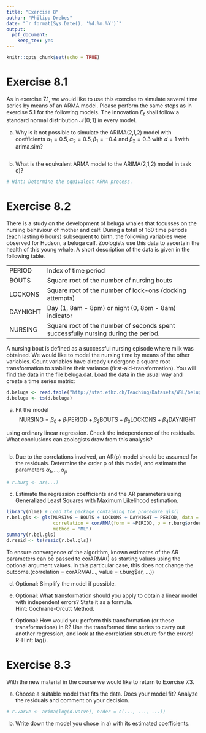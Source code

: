 ```yaml
---
title: "Exercise 8"
author: "Philipp Drebes"
date: "`r format(Sys.Date(), '%d.%m.%Y')`"
output:
  pdf_document:
    keep_tex: yes
---
```


```r
knitr::opts_chunk$set(echo = TRUE)
```

# Exercise 8.1

As in exercise 7.1, we would like to use this exercise to simulate several time series by means of an ARMA model. Please perform the same steps as in exercise 5.1 for the following models. The innovation $E_t$ shall follow a standard normal distribution $\mathcal{N}(0; 1)$ in every model.

a) Why is it not possible to simulate the ARIMA(2,1,2) model with coefficients $\alpha_1 = 0.5, \alpha_2 = 0.5, \beta_1 = -0.4$ and $\beta_2 = 0.3$ with $d = 1$ with arima.sim?

```r

```

b) What is the equivalent ARMA model to the ARIMA(2,1,2) model in task c)?

```r
# Hint: Determine the equivalent ARMA process.

```

# Exercise 8.2

There is a study on the development of beluga whales that focusses on the nursing behaviour of mother and calf. During a total of 160 time periods (each lasting 6 hours) subsequent to birth, the following variables were observed for Hudson, a beluga calf. Zoologists use this data to ascertain the health of this young whale. A short description of the data is given in the following table.

|          |                                                                                    |
|------------|------------------------------------------------------------|
| PERIOD   | Index of time period                                                               |
| BOUTS    | Square root of the number of nursing bouts                                         |
| LOCKONS  | Square root of the number of lock-ons (docking attempts)                           |
| DAYNIGHT |  Day (1, 8am - 8pm) or night (0, 8pm - 8am) indicator                              |
| NURSING  | Square root of the number of seconds spent successfully nursing during the period. |

A nursing bout is defined as a successful nursing episode where milk was obtained. We would like to model the nursing time by means of the other variables. Count variables have already undergone a square root transformation to stabilize their variance (first-aid-transformation). You will find the data in the file beluga.dat. Load the data in the usual way and create a time series matrix:

```r
d.beluga <- read.table("http://stat.ethz.ch/Teaching/Datasets/WBL/beluga.dat", header = TRUE)
d.beluga <- ts(d.beluga)
```

a) Fit the model $$
\text{NURSING} = \beta_0 + \beta_1 \text{PERIOD} + \beta_2 \text{BOUTS} + \beta_3 \text{LOCKONS} + \beta_4 \text{DAYNIGHT} 
$$

using ordinary linear regression. Check the independence of the residuals. What conclusions can zoologists draw from this analysis?

```r

```

b) Due to the correlations involved, an AR(p) model should be assumed for the residuals. Determine the order p of this model, and estimate the parameters $\alpha_1, \dots, \alpha_p$

```r
# r.burg <- ar(...)
```

c) Estimate the regression coefficients and the AR parameters using Generalized Least Squares with Maximum Likelihood estimation.

```r
library(nlme) # Load the package containing the procedure gls()
r.bel.gls <- gls(NURSING ~ BOUTS + LOCKONS + DAYNIGHT + PERIOD, data = d.beluga, 
                 correlation = corARMA(form = ~PERIOD, p = r.burg$order, q = 0, fixed = FALSE), 
                 method = "ML")
summary(r.bel.gls)
d.resid <- ts(resid(r.bel.gls))
```

To ensure convergence of the algorithm, known estimates of the AR parameters can be passed to corARMA() as starting values using the optional argument values. In this particular case, this does not change the outcome.(correlation = corARMA(..., value = r.burg\$ar, ...))

d) Optional: Simplify the model if possible.

e) Optional: What transformation should you apply to obtain a linear model with independent errors? State it as a formula.\
Hint: Cochrane-Orcutt Method.

f) Optional: How would you perform this transformation (or these transformations) in R? Use the transformed time series to carry out another regression, and look at the correlation structure for the errors!\
R-Hint: lag().

# Exercise 8.3

With the new material in the course we would like to return to Exercise 7.3.

a) Choose a suitable model that fits the data. Does your model fit? Analyze the residuals and comment on your decision.

```r
# r.varve <- arima(log(d.varve), order = c(..., ..., ...))
```

b) Write down the model you chose in a) with its estimated coefficients.
